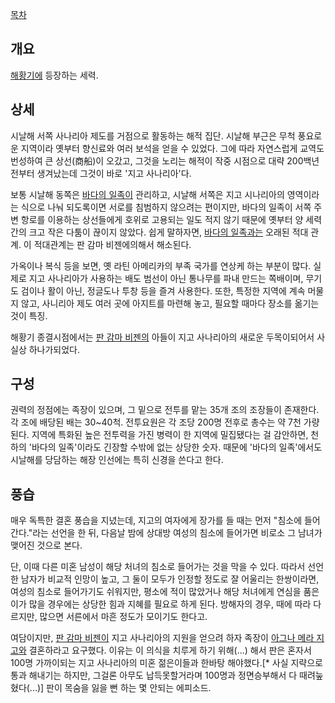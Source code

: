 [[목차]]

== 개요 ==
[[해황기]]에 등장하는 세력.

== 상세 ==
시날해 서쪽 사나리아 제도를 거점으로 활동하는 해적 집단. 시날해 부근은 무척 풍요로운 지역이라 옛부터 향신료와 여러 보석을 얻을 수 있었다. 그에 따라 자연스럽게 교역도 번성하여 큰 상선(商船)이 오갔고, 그것을 노리는 해적이 작중 시점으로 대략 200백년 전부터 생겨났는데 그것이 바로 '지고 사나리아'다.

보통 시날해 동쪽은 [[바다의 일족]]이 관리하고, 시날해 서쪽은 지고 시나리아의 영역이라는 식으로 나눠 되도록이면 서로를 침범하지 않으려는 편이지만, 바다의 일족이 서쪽 주변 항로를 이용하는 상선들에게 호위로 고용되는 일도 적지 않기 때문에 옛부터 양 세력 간의 크고 작은 다툼이 끊이지 않았다. 쉽게 말하자면, [[바다의 일족]]과는 오래된 적대 관계. 이 적대관계는 판 감마 비젠에의해서 해소된다.

가옥이나 복식 등을 보면, 옛 라틴 아메리카의 부족 국가를 연상케 하는 부분이 많다. 실제로 지고 사나리아가 사용하는 배도 범선이 아닌 통나무를 파내 만드는 쪽배이며, 무기도 검이나 활이 아닌, 정글도나 투창 등을 즐겨 사용한다. 또한, 특정한 지역에 계속 머물지 않고, 사니리아 제도 여러 곳에 아지트를 마련해 놓고, 필요할 때마다 장소를 옮기는 것이 특징.

해황기 종결시점에서는 [[판 감마 비젠]]의 아들이 지고 사나리아의 새로운 두목이되어서 사실상 하나가되었다.

== 구성 ==
권력의 정점에는 족장이 있으며, 그 밑으로 전투를 맡는 35개 조의 조장들이 존재한다. 각 조에 배당된 배는 30~40척. 전투요원은 각 조당 200명 전후로 총수는 약 7천 가량 된다. 지역에 특화된 높은 전투력을 가진 병력이 한 지역에 밀집됐다는 걸 감안하면, 천하의 '바다의 일족'이라도 긴장할 수밖에 없는 상당한 숫자. 때문에 '바다의 일족'에서도 시날해를 당담하는 해장 인선에는 특히 신경을 쓴다고 한다.

== 풍습 ==
매우 독특한 결혼 풍습을 지녔는데, 지고의 여자에게 장가를 들 때는 먼저 "침소에 들어간다."라는 선언을 한 뒤, 다음날 밤에 상대방 여성의 침소에 들어가면 비로소 그 남녀가 맺어진 것으로 본다. 

단, 이때 다른 미혼 남성이 해당 처녀의 침소로 들어가는 것을 막을 수 있다. 따라서 선언한 남자가 비교적 인망이 높고, 그 둘이 모두가 인정할 정도로 잘 어울리는 한쌍이라면, 여성의 침소로 들어가기도 쉬워지만, 평소에 적이 많았거나 해당 처녀에게 연심을 품은 이가 많을 경우에는 상당한 힘과 지혜를 필요로 하게 된다. 방해자의 경우, 때에 따라 다르지만, 많으면 서른에서 마흔 정도가 모이기도 한다고.

여담이지만, [[판 감마 비젠]]이 지고 사나리아의 지원을 얻으려 하자 족장이 [[아그나 메라 지고]]와 결혼하라고 요구했다. 이유는 이 의식을 치루게 하기 위해(...)
해서 판은 혼자서 100명 가까이되는 지고 사나리아의 미혼 젊은이들과 한바탕 해야했다.[* 사실 지략으로 통과 해내기는 하지만, 그걸론 아무도 납득못할거라며 100명과 정면승부해서 다 때려눞혔다(...)] 판이 목숨을 잃을 뻔 하는 몇 안되는 에피소드.

